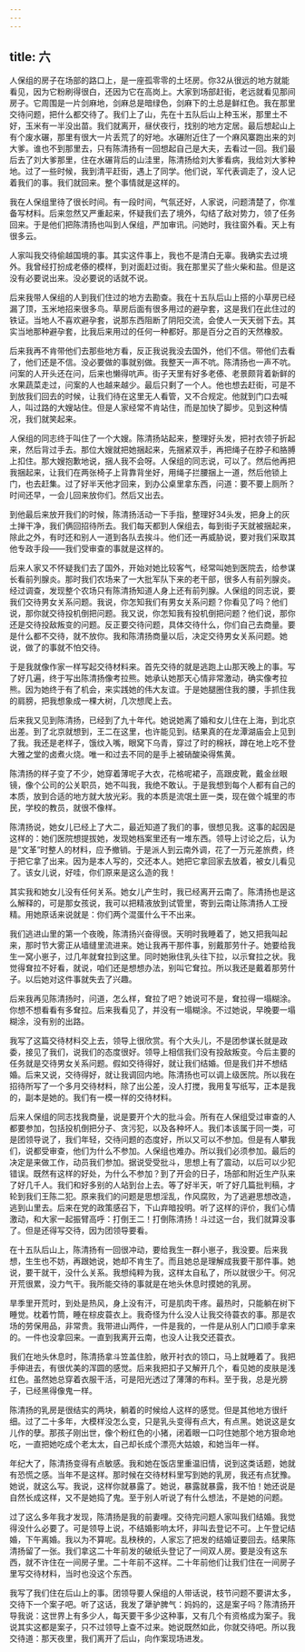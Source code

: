 ```yaml
---
---
---
```

title: 六
---

人保组的房子在场部的路口上，是一座孤零零的土坯房。你32从很远的地方就能看见，因为它粉刷得很白，还因为它在高岗上。大家到场部赶街，老远就看见那间房子。它周围是一片剑麻地，剑麻总是暗绿色，剑麻下的土总是鲜红色。我在那里交待问题，把什么都交待了。我们上了山，先在十五队后山上种玉米，那里土不好，玉米有一半没出苗。我们就离开，昼伏夜行，找别的地方定居。最后想起山上有个废水碾，那里有很大一片丢荒了的好地。水碾附近住了一个麻风寨跑出来的刘大爹。谁也不到那里去，只有陈清扬有一回想起自己是大夫，去看过一回。我们最后去了刘大爹那里，住在水碾背后的山洼里，陈清扬给刘大爹看病，我给刘大爹种地。过了一些时候，我到清平赶街，遇上了同学。他们说，军代表调走了，没人记着我们的事。我们就回来。整个事情就是这样的。

我在人保组里待了很长时间。有一段时间，气氛还好，人家说，问题清楚了，你准备写材料。后来忽然又严重起来，怀疑我们去了境外，勾结了敌对势力，领了任务回来。于是他们把陈清扬也叫到人保组，严加审讯。问她时，我往窗外看。天上有很多云。

人家叫我交待偷越国境的事。其实这件事上，我也不是清白无辜。我确实去过境外。我曾经打扮成老傣的模样，到对面赶过街。我在那里买了些火柴和盐。但是这没有必要说出来。没必要说的话就不说。

后来我带人保组的人到我们住过的地方去勘查。我在十五队后山上搭的小草房已经漏了顶，玉米地招来很多鸟。草房后面有很多用过的避孕套，这是我们在此住过的铁证。当地人不喜欢避孕套，说那东西阻断了阴阳交流，会使人一天天弱下去。其实当地那种避孕套，比我后来用过的任何一种都好。那是百分之百的天然橡胶。

后来我再不肯带他们去那些地方看，反正我说我没去国外，他们不信。带他们去看了，他们还是不信。没必要做的事就别做。我整天一声不吭。陈清扬也一声不吭。问案的人开头还在问，后来也懒得吭声。街子天里有好多老傣、老景颇背着新鲜的水果蔬菜走过，问案的人也越来越少。最后只剩了一个人。他也想去赶街，可是不到放我们回去的时候，让我们待在这里无人看管，又不合规定。他就到门口去喊人，叫过路的大嫂站住。但是人家经常不肯站住，而是加快了脚步。见到这种情况，我们就笑起来。

人保组的同志终于叫住了一个大嫂。陈清扬站起来，整理好头发，把衬衣领子折起来，然后背过手去。那位大嫂就把她捆起来，先捆紧双手，再把绳子在脖子和胳膊上扣住。那大嫂抱歉地说，捆人我不会呀。人保组的同志说，可以了。然后他再把我捆起来，让我们在两张椅子上背靠背坐好，用绳子拦腰捆上一道，然后他锁上门，也去赶集。过了好半天他才回来，到办公桌里拿东西，问道：要不要上厕所？时间还早，一会儿回来放你们。然后又出去。

到他最后来放开我们的时候，陈清扬活动一下手指，整理好34头发，把身上的灰土掸干净，我们俩回招待所去。我们每天都到人保组去，每到街子天就被捆起来，除此之外，有时还和别人一道到各队去挨斗。他们还一再威胁说，要对我们采取其他专政手段——我们受审查的事就是这样的。

后来人家又不怀疑我们去了国外，开始对她比较客气，经常叫她到医院去，给参谋长看前列腺炎。那时我们农场来了一大批军队下来的老干部，很多人有前列腺炎。经过调查，发现整个农场只有陈清扬知道人身上还有前列腺。人保组的同志说，要我们交待男女关系问题。我说，你怎知我们有男女关系问题？你看见了吗？他们说，那你就交待投机倒把问题。我又说，你怎知我有投机倒把问题？他们说，那你还是交待投敌叛变的问题。反正要交待问题，具体交待什么，你们自己去商量。要是什么都不交待，就不放你。我和陈清扬商量以后，决定交待男女关系问题。她说，做了的事就不怕交待。

于是我就像作家一样写起交待材料来。首先交待的就是逃跑上山那天晚上的事。写了好几遍，终于写出陈清扬像考拉熊。她承认她那天心情非常激动，确实像考拉熊。因为她终于有了机会，来实践她的伟大友谊。于是她腿圈住我的腰，手抓住我的肩膀，把我想象成一棵大树，几次想爬上去。

后来我又见到陈清扬，已经到了九十年代。她说她离了婚和女儿住在上海，到北京出差。到了北京就想到，王二在这里，也许能见到。结果真的在龙潭湖庙会上见到了我。我还是老样子，饿纹入嘴，眼窝下乌青，穿过了时的棉袄，蹲在地上吃不登大雅之堂的卤煮火烧。唯一和过去不同的是手上被硝酸染得焦黄。

陈清扬的样子变了不少，她穿着薄呢子大衣，花格呢裙子，高跟皮靴，戴金丝眼镜，像个公司的公关职员，她不叫我，我绝不敢认。于是我想到每个人都有自己的本质，放到合适的地方就大放光彩。我的本质是流氓土匪一类，现在做个城里的市民，学校的教员，就很不像样。

陈清扬说，她女儿已经上了大二，最近知道了我们的事，很想见我。这事的起因是这样的：她们医院想提拔她，发现她档案里还有一堆东西。领导上讨论之后，认为是“文革”时整人的材料，应予撤销。于是派人到云南外调，花了一万元差旅费，终于把它拿了出来。因为是本人写的，交还本人。她把它拿回家去放着，被女儿看见了。该女儿说，好哇，你们原来是这么造的我！

其实我和她女儿没有任何关系。她女儿产生时，我已经离开云南了。陈清扬也是这么解释的，可是那女孩说，我可以把精液放到试管里，寄到云南让陈清扬人工授精。用她原话来说就是：你们两个混蛋什么干不出来。

我们逃进山里的第一个夜晚，陈清扬兴奋得很。天明时我睡着了，她又把我叫起来，那时节大雾正从墙缝里流进来。她让我再干那件事，别戴那劳什子。她要给我生一窝小崽子，过几年就耷拉到这里。同时她揪住乳头往下拉，以示耷拉之状。我觉得耷拉不好看，就说，咱们还是想想办法，别叫它耷拉。所以我还是戴着那劳什子。以后她对这件事就失去了兴趣。

后来我再见陈清扬时，问道，怎么样，耷拉了吧？她说可不是，耷拉得一塌糊涂。你想不想看看有多耷拉。后来我看见了，并没有一塌糊涂。不过她说，早晚要一塌糊涂，没有别的出路。

我写了这篇交待材料交上去，领导上很欣赏。有个大头儿，不是团参谋长就是政委，接见了我们，说我们的态度很好。领导上相信我们没有投敌叛变。今后主要的任务就是交待男女关系问题。假如交待得好，就让我们结婚。但是我们并不想结婚。后来又说，交待得好，就让我调回内地。陈清扬也可以调上级医院。所以我在招待所写了一个多月交待材料，除了出公差，没人打搅，我用复写纸写，正本是我的，副本是她的。我们有一模一样的交待材料。

后来人保组的同志找我商量，说是要开个大的批斗会。所有在人保组受过审查的人都要参加，包括投机倒把分子、贪污犯，以及各种坏人。我们本该属于同一类，可是团领导说了，我们年轻，交待问题的态度好，所以又可以不参加。但是有人攀我们，说都受审查，他们为什么不参加。人保组也难办。所以我们必须参加。最后的决定是来做工作，动员我们参加。据说受受批斗，思想上有了震动，以后可以少犯错误。既然有这样的好处，为什么不参加？到了开会的日子，场部和附近生产队来了好几千人。我们和好多别的人站到台上去。等了好半天，听了好几篇批判稿，才轮到我们王陈二犯。原来我们的问题是思想淫乱，作风腐败，为了逃避思想改造，逃到山里去。后来在党的政策感召下，下山弃暗投明。听了这样的评价，我们心情激动，和大家一起振臂高呼：打倒王二！打倒陈清扬！斗过这一台，我们就算没事了。但是还得写交待，因为团领导要看。

在十五队后山上，陈清扬有一回很冲动，要给我生一群小崽子，我没要。后来我想，生生也不妨，再跟她说，她却不肯生了。而且她总是理解成我要干那件事。她说，要干就干，没什么关系。我想纯粹为我，这样太自私了，所以就很少干。何况开荒很累，没力气干。我所能交待的事就是在地头休息时摸她的乳房。

旱季里开荒时，到处是热风，身上没有汗，可是肌肉干疼。最热时，只能躺在树下睡觉。枕着竹筒，睡在棕皮蓑衣上。我奇怪为什么没人让我交待蓑衣的事。那是农场的劳保用品，非常贵。我带进山两件，一件是我的，一件是从别人门口顺手拿来的。一件也没拿回来。一直到我离开云南，也没人让我交还蓑衣。

我们在地头休息时，陈清扬拿斗笠盖住脸，敞开衬衣的领口，马上就睡着了。我把手伸进去，有很优美的浑圆的感觉。后来我把扣子又解开几个，看见她的皮肤是浅红色。虽然她总穿着衣服干活，可是阳光透过了薄薄的布料。至于我，总是光膀子，已经黑得像鬼一样。

陈清扬的乳房是很结实的两块，躺着的时候给人这样的感觉。但是其他地方很纤细。过了二十多年，大模样没怎么变，只是乳头变得有点大，有点黑。她说这是女儿作的孽。那孩子刚出世，像个粉红色的小猪，闭着眼一口叼住她那个地方狠命地吃，一直把她吃成个老太太，自己却长成个漂亮大姑娘，和她当年一样。

年纪大了，陈清扬变得有点敏感。我和她在饭店里重温旧情，说到这类话题，她就有恐慌之感。当年不是这样。那时候在交待材料里写到她的乳房，我还有点犹豫。她说，就这么写。我说，这样你就暴露了。她说，暴露就暴露，我不怕！她还说是自然长成这样，又不是她捣了鬼。至于别人听说了有什么想法，不是她的问题。

过了这么多年我才发现，陈清扬是我的前妻哩。交待完问题人家叫我们结婚。我觉得没什么必要了。可是领导上说，不结婚影响太坏，非叫去登记不可。上午登记结婚，下午离婚。我以为不算呢。乱秧秧的，人家忘了把发的结婚证要回去。结果陈清扬留了一张。我们拿这二十年前发的破纸头登记了一间双人房。要是没有这东西，就不许住在一间房子里。二十年前不这样。二十年前他们让我们住在一间房子里写交待材料，当时也没这个东西。

我写了我们住在后山上的事。团领导要人保组的人带话说，枝节问题不要讲太多，交待下一个案子吧。听了这话，我发了犟驴脾气：妈妈的，这是案子吗？陈清扬开导我说：这世界上有多少人，每天要干多少这种事，又有几个有资格成为案子。我说其实这都是案子，只不过领导上查不过来。她说既然如此，你就交待吧。所以我交待道：那天夜里，我们离开了后山，向作案现场进发。